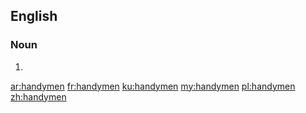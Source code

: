 ==English==

===Noun===
{{head|en}}

# {{plural of|handyman}}

[[ar:handymen]]
[[fr:handymen]]
[[ku:handymen]]
[[my:handymen]]
[[pl:handymen]]
[[zh:handymen]]